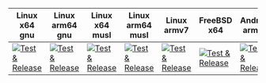 | Linux x64 gnu                                                                                                                                                                 | Linux arm64 gnu                                                                                                                                                               | Linux x64 musl                                                                                                                                                                | Linux arm64 musl                                                                                                                                                              | Linux armv7                                                                                                                                                                   | FreeBSD x64                                                                                                                                                                   | Android arm64                                                                                                                                                                 | Android armv7                                                                                                                                                                 | macOS x64                                                                                                                                                                     | macOS arm64                                                                                                                                                                   | Windows i686                                                                                                                                                                  | Windows x64                                                                                                                                                                   | Windows arm64                                                                                                                                                                 |
| ----------------------------------------------------------------------------------------------------------------------------------------------------------------------------- | ----------------------------------------------------------------------------------------------------------------------------------------------------------------------------- | ----------------------------------------------------------------------------------------------------------------------------------------------------------------------------- | ----------------------------------------------------------------------------------------------------------------------------------------------------------------------------- | ----------------------------------------------------------------------------------------------------------------------------------------------------------------------------- | ----------------------------------------------------------------------------------------------------------------------------------------------------------------------------- | ----------------------------------------------------------------------------------------------------------------------------------------------------------------------------- | ----------------------------------------------------------------------------------------------------------------------------------------------------------------------------- | ----------------------------------------------------------------------------------------------------------------------------------------------------------------------------- | ----------------------------------------------------------------------------------------------------------------------------------------------------------------------------- | ----------------------------------------------------------------------------------------------------------------------------------------------------------------------------- | ----------------------------------------------------------------------------------------------------------------------------------------------------------------------------- | ----------------------------------------------------------------------------------------------------------------------------------------------------------------------------- |
| [![Test & Release](https://github.com/napi-rs/napi-rs/actions/workflows/test-release.yaml/badge.svg)](https://github.com/napi-rs/napi-rs/actions/workflows/test-release.yaml) | [![Test & Release](https://github.com/napi-rs/napi-rs/actions/workflows/test-release.yaml/badge.svg)](https://github.com/napi-rs/napi-rs/actions/workflows/test-release.yaml) | [![Test & Release](https://github.com/napi-rs/napi-rs/actions/workflows/test-release.yaml/badge.svg)](https://github.com/napi-rs/napi-rs/actions/workflows/test-release.yaml) | [![Test & Release](https://github.com/napi-rs/napi-rs/actions/workflows/test-release.yaml/badge.svg)](https://github.com/napi-rs/napi-rs/actions/workflows/test-release.yaml) | [![Test & Release](https://github.com/napi-rs/napi-rs/actions/workflows/test-release.yaml/badge.svg)](https://github.com/napi-rs/napi-rs/actions/workflows/test-release.yaml) | [![Test & Release](https://github.com/napi-rs/napi-rs/actions/workflows/test-release.yaml/badge.svg)](https://github.com/napi-rs/napi-rs/actions/workflows/test-release.yaml) | [![Test & Release](https://github.com/napi-rs/napi-rs/actions/workflows/test-release.yaml/badge.svg)](https://github.com/napi-rs/napi-rs/actions/workflows/test-release.yaml) | [![Test & Release](https://github.com/napi-rs/napi-rs/actions/workflows/test-release.yaml/badge.svg)](https://github.com/napi-rs/napi-rs/actions/workflows/test-release.yaml) | [![Test & Release](https://github.com/napi-rs/napi-rs/actions/workflows/test-release.yaml/badge.svg)](https://github.com/napi-rs/napi-rs/actions/workflows/test-release.yaml) | [![Test & Release](https://github.com/napi-rs/napi-rs/actions/workflows/test-release.yaml/badge.svg)](https://github.com/napi-rs/napi-rs/actions/workflows/test-release.yaml) | [![Test & Release](https://github.com/napi-rs/napi-rs/actions/workflows/test-release.yaml/badge.svg)](https://github.com/napi-rs/napi-rs/actions/workflows/test-release.yaml) | [![Test & Release](https://github.com/napi-rs/napi-rs/actions/workflows/test-release.yaml/badge.svg)](https://github.com/napi-rs/napi-rs/actions/workflows/test-release.yaml) | [![Test & Release](https://github.com/napi-rs/napi-rs/actions/workflows/test-release.yaml/badge.svg)](https://github.com/napi-rs/napi-rs/actions/workflows/test-release.yaml) |
